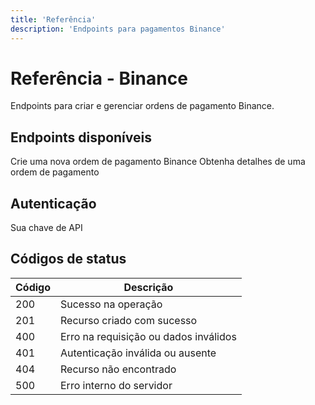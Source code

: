 ```yaml
---
title: 'Referência'
description: 'Endpoints para pagamentos Binance'
---
```


# Referência - Binance

Endpoints para criar e gerenciar ordens de pagamento Binance.

## Endpoints disponíveis

<CardGroup cols={2}>
  <Card
    title="Criar Ordem Binance"
    icon="b"
    href="/api-reference/endpoint/order/create-binance"
  >
    Crie uma nova ordem de pagamento Binance
  </Card>
  <Card
    title="Consultar Ordem"
    icon="magnifying-glass"
    href="/api-reference/endpoint/order/get-order"
  >
    Obtenha detalhes de uma ordem de pagamento
  </Card>
</CardGroup>

## Autenticação

<ParamField header="Bearer" type="string" required>
  Sua chave de API
</ParamField>

## Códigos de status

| Código | Descrição |
|--------|-----------|
| 200 | Sucesso na operação |
| 201 | Recurso criado com sucesso |
| 400 | Erro na requisição ou dados inválidos |
| 401 | Autenticação inválida ou ausente |
| 404 | Recurso não encontrado |
| 500 | Erro interno do servidor | 